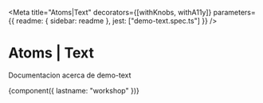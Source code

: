 

<Meta
  title="Atoms|Text"
  decorators={[withKnobs, withA11y]}
  parameters={{
    readme: { sidebar: readme },
    jest: ["demo-text.spec.ts"]
  }}
/>

# Atoms | Text

Documentacion acerca de demo-text

<Story name="Demo Text">{component({ lastname: "workshop" })}</Story>
